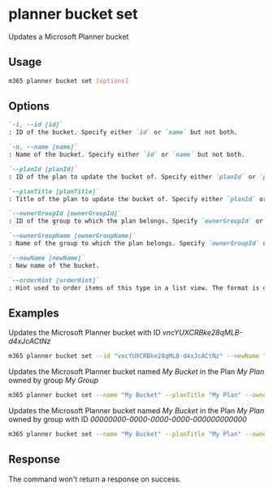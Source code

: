 
# planner bucket set

Updates a Microsoft Planner bucket

## Usage

```sh
m365 planner bucket set [options]
```

## Options

```md definition-list
`-i, --id [id]`
: ID of the bucket. Specify either `id` or `name` but not both.

`-n, --name [name]`
: Name of the bucket. Specify either `id` or `name` but not both.

`--planId [planId]`
: ID of the plan to update the bucket of. Specify either `planId` or `planTitle` when using `name`.

`--planTitle [planTitle]`
: Title of the plan to update the bucket of. Specify either `planId` or `planTitle` when using `name`. Always use in combination with either `ownerGroupId` or `ownerGroupName`. 

`--ownerGroupId [ownerGroupId]`
: ID of the group to which the plan belongs. Specify `ownerGroupId` or `ownerGroupName` when using `planTitle`.

`--ownerGroupName [ownerGroupName]`
: Name of the group to which the plan belongs. Specify `ownerGroupId` or `ownerGroupName` when using `planTitle`.

`--newName [newName]`
: New name of the bucket.

`--orderHint [orderHint]`
: Hint used to order items of this type in a list view. The format is defined as outlined [here](https://docs.microsoft.com/en-us/graph/api/resources/planner-order-hint-format?view=graph-rest-1.0).
```

<Global />

## Examples

Updates the Microsoft Planner bucket with ID _vncYUXCRBke28qMLB-d4xJcACtNz_

```sh
m365 planner bucket set --id "vncYUXCRBke28qMLB-d4xJcACtNz" --newName "New bucket name"
```

Updates the Microsoft Planner bucket named _My Bucket_ in the Plan _My Plan_ owned by group _My Group_

```sh
m365 planner bucket set --name "My Bucket" --planTitle "My Plan" --ownerGroupName "My Group" --newName "New bucket name"
```

Updates the Microsoft Planner bucket named _My Bucket_ in the Plan _My Plan_ owned by group with ID _00000000-0000-0000-0000-000000000000_

```sh
m365 planner bucket set --name "My Bucket" --planTitle "My Plan" --ownerGroupId 00000000-0000-0000-0000-000000000000 --newName "New bucket name"
```

## Response

The command won't return a response on success.
